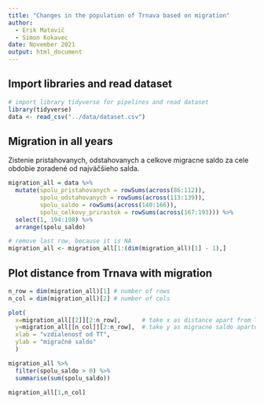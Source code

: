 ```yaml
---
title: "Changes in the population of Trnava based on migration"
author: 
  - Erik Matovič
  - Simon Kokavec
date: November 2021
output: html_document
---
```


## Import libraries and read dataset

```r
# import library tidyverse for pipelines and read dataset
library(tidyverse)                
data <- read_csv("../data/dataset.csv")
```

## Migration in all years
Zistenie pristahovanych, odstahovanych a celkove migracne saldo za cele obdobie
zoradené od najväčšieho salda.

```r
migration_all = data %>%
  mutate(spolu_pristahovanych = rowSums(across(86:112)),
         spolu_odstahovanych = rowSums(across(113:139)),
         spolu_saldo = rowSums(across(140:166)),
         spolu_celkovy_prirastok = rowSums(across(167:193))) %>%
  select(1, 194:198) %>%
  arrange(spolu_saldo)

# remove last row, because it is NA
migration_all <- migration_all[1:(dim(migration_all)[1] - 1),]
```

## Plot distance from Trnava with migration

```r
n_row = dim(migration_all)[1] # number of rows
n_col = dim(migration_all)[2] # number of cols

plot(
  x=migration_all[[2]][2:n_row],      # take x as distance apart from TT
  y=migration_all[[n_col]][2:n_row],  # take y as migracne saldo aparto from TT
  xlab = "vzdialenosť od TT",
  ylab = "migračné saldo"
  )
```


```r
migration_all %>% 
  filter(spolu_saldo > 0) %>%
  summarise(sum(spolu_saldo))
```



```r
migration_all[1,n_col]
```


